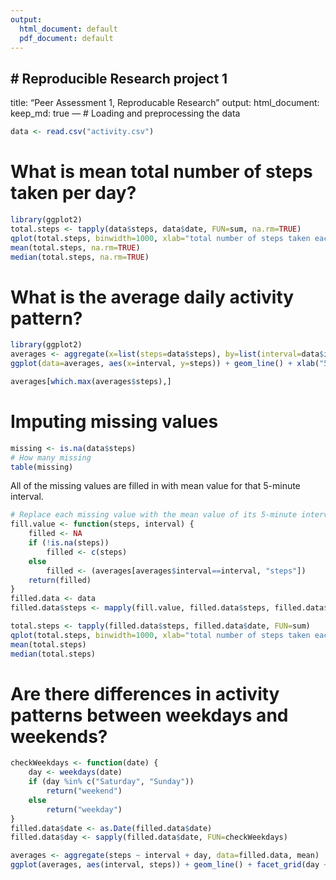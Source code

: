 ---
output:
  html_document: default
  pdf_document: default
---
# Reproducible Research project 1
---
title: "Peer Assessment 1, Reproducable Research"
output: 
  html_document: 
    keep_md: true 
---
# Loading and preprocessing the data
```{r loaddata}

data <- read.csv("activity.csv")
```

# What is mean total number of steps taken per day?
```{r}
library(ggplot2)
total.steps <- tapply(data$steps, data$date, FUN=sum, na.rm=TRUE)
qplot(total.steps, binwidth=1000, xlab="total number of steps taken each day")
mean(total.steps, na.rm=TRUE)
median(total.steps, na.rm=TRUE)
```

# What is the average daily activity pattern?
```{r}
library(ggplot2)
averages <- aggregate(x=list(steps=data$steps), by=list(interval=data$interval),FUN=mean, na.rm=TRUE)
ggplot(data=averages, aes(x=interval, y=steps)) + geom_line() + xlab("5-minute interval") + ylab("average number of steps taken")
```


```{r}
averages[which.max(averages$steps),]
```

# Imputing missing values

```{r how_many_missing}
missing <- is.na(data$steps)
# How many missing
table(missing)
```

All of the missing values are filled in with mean value for that 5-minute
interval.

```{r}
# Replace each missing value with the mean value of its 5-minute interval
fill.value <- function(steps, interval) {
    filled <- NA
    if (!is.na(steps))
        filled <- c(steps)
    else
        filled <- (averages[averages$interval==interval, "steps"])
    return(filled)
}
filled.data <- data
filled.data$steps <- mapply(fill.value, filled.data$steps, filled.data$interval)
```


```{r}
total.steps <- tapply(filled.data$steps, filled.data$date, FUN=sum)
qplot(total.steps, binwidth=1000, xlab="total number of steps taken each day")
mean(total.steps)
median(total.steps)
```



# Are there differences in activity patterns between weekdays and weekends?


```{r}
checkWeekdays <- function(date) {
    day <- weekdays(date)
    if (day %in% c("Saturday", "Sunday"))
        return("weekend")
    else
        return("weekday")
}
filled.data$date <- as.Date(filled.data$date)
filled.data$day <- sapply(filled.data$date, FUN=checkWeekdays)
```


```{r}
averages <- aggregate(steps ~ interval + day, data=filled.data, mean)
ggplot(averages, aes(interval, steps)) + geom_line() + facet_grid(day ~ .) +  xlab("5-minute interval") + ylab("Number of steps")
```
